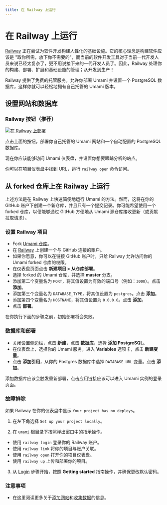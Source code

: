 ```yaml
---
title: 在 Railway 上运行
---
```


# 在 Railway 上运行

[Railway](https://railway.app/) 正在尝试为软件开发构建人性化的基础设施。它的核心理念是构建软件应该是 "取你所需，放下你不需要的"，而当前的软件开发工具对于当前一代开发人员来说已经太复杂了，更不用说接下来的一代开发人员了。因此，Railway 处理你的构建、部署、扩展和基础设施的管理；从开发到生产！

Railway 提供了免费的托管服务，允许你部署 Umami 并设置一个 PostgreSQL 数据库，这样你就可以轻松地拥有自己托管的 Umami 版本。

## 设置网站和数据库

### Railway 按钮（推荐）

[![在 Railway 上部署](https://railway.app/button.svg)](https://railway.app/new/template/umami-analytics)

点击上面的按钮，部署你自己托管的 Umami 网站和一个自动配置的 PostgreSQL 数据库。

现在你应该能够访问 Umami 仪表盘，并设置你想要跟踪分析的站点。

你可以在项目仪表盘中找到 URL，运行 `railway open` 命令访问。

## 从 forked 仓库上在 Railway 上运行

上述方法是在 Railway 上快速简便地运行 Umami 的方法。然而，这将在你的 GitHub 账户下创建一个新仓库，并且只有一个提交记录。你可能希望使用一个 forked 仓库，以便能够通过 GitHub 方便地从 Umami 源仓库接收更新（或贡献拉取请求）。

### 设置 Railway 项目

- Fork [Umami 仓库](https://github.com/umami-software/umami)。
- 在 [Railway](https://railway.app/) 上创建一个与 GitHub 连接的账户。
- 如果你愿意，你可以在链接 GitHub 账户时，只给 Railway 允许访问你的 Umami forked 仓库的权限。
- 在仪表盘页面点击 **新建项目 > 从仓库部署**。
- 选择 forked 的 Umami 仓库，并选择 **master** 分支。
- 添加第二个变量名为 `PORT`，将其值设置为有效的端口号（例如：`3000`）。点击 **添加**。
- 添加第三个变量名为 `DATABASE_TYPE`，将其值设置为 `postgres`。点击 **添加**。
- 添加第四个变量名为 `HOSTNAME`，将其值设置为 `0.0.0.0`。点击 **添加**。
- 点击 **部署**。

在你执行下面的步骤之前，初始部署将会失败。

### 数据库和部署

- 关闭设置侧边栏，点击 **新建**，点击 **数据库**，选择 **添加 PostgreSQL**。
- 在仪表盘上，选择你的 Umami 服务，进入 **Variables** 选项卡，点击 **新建变量**。
- 点击 **添加引用**，从你的 Postgres 数据库中选择 `DATABASE_URL` 变量。点击 **添加**。

添加数据库应该会触发重新部署，点击应用链接应该可以进入 Umami 实例的登录页面。

### 故障排除

如果 Railway 在你的仪表盘中显示 `Your project has no deploys`。

1. 在左下角选择 `Set up your project locally`。

2. 在 `umami` 根目录下按照弹出窗口中的指示操作。

- 使用 `railway login` 登录你的 Railway 账户。
- 使用 `railway link` 将你的项目与账户关联。
- 使用 `railway open` 打开你的项目仪表盘。
- 使用 `railway up` 上传和部署你的项目。

3. 从 [Login](/docs/login) 步骤开始，按照 **Getting started** 指南操作，并确保更改默认密码。

### 注意事项

- 在这里阅读更多关于[添加网站](https://umami.zhcndoc.com/docs/add-a-website)和[收集数据](https://umami.zhcndoc.com/docs/collect-data)的信息。
